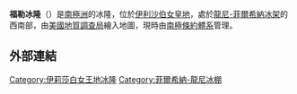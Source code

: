 {{coord|77|30|S|78|0|W|scale:2000000_source:GNIS|display=title}}

'''福勒冰隆'''（{{lang-en|Fowler Ice Rise}}）是[[南極洲|南極洲]]的冰隆，位於[[伊利沙伯女皇地|伊利沙伯女皇地]]，處於[[龍尼-菲爾希納冰架|龍尼-菲爾希納冰架]]的西南部，由[[美國地質調查局|美國地質調查局]]繪入地圖，現時由[[南極條約體系|南極條約體系]]管理。

==外部連結==
{{cite gnis | type = antarid | id = 5200| name = Fowler Ice Rise | accessdate = 2012-04-04}}

{{DEFAULTSORT:Fowler Ice Rise}}
[[Category:伊莉莎白女王地冰隆|Category:伊莉莎白女王地冰隆]]
[[Category:菲爾希納-龍尼冰棚|Category:菲爾希納-龍尼冰棚]]


{{QueenElizabethLand-geo-stub}}